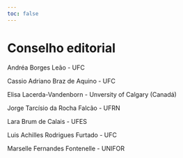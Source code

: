 ```yaml
---
toc: false
---
```


# Conselho editorial

Andréa Borges Leão - UFC

Cassio Adriano Braz de Aquino - UFC

Elisa Lacerda-Vandenborn - Unversity of Calgary (Canadá)

Jorge Tarcísio da Rocha Falcão - UFRN

Lara Brum de Calais - UFES

Luis Achilles Rodrigues Furtado - UFC

Marselle Fernandes Fontenelle - UNIFOR
